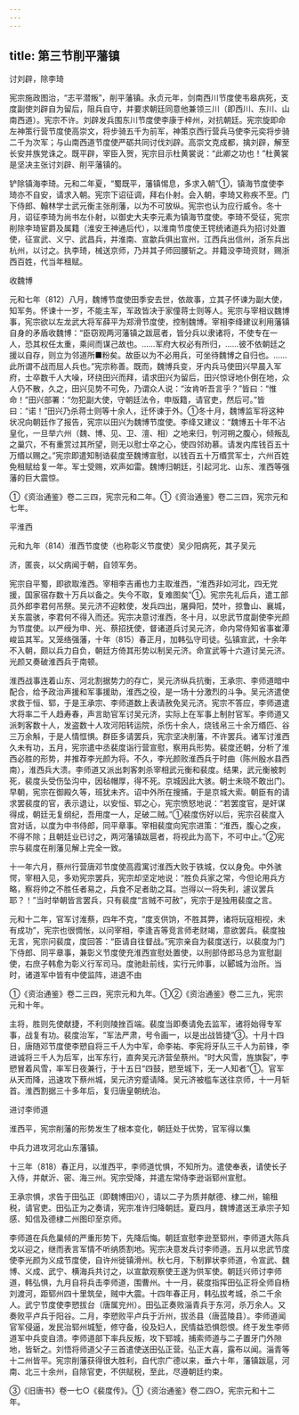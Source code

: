 ```yaml
---
---
---
```

title: 第三节削平藩镇
---



讨刘辟，除李琦

宪宗施政图治，“志平潜叛”，削平藩镇。永贞元年，剑南西川节度使韦皋病死，支度副使刘辟自为留后，阻兵自守，并要求朝廷同意他兼领三川（即西川、东川、山南西道）。宪宗不许。刘辟发兵围东川节度使李康于梓州，对抗朝廷。宪宗旋即命左神策行营节度使高崇文，将步骑五千为前军，神策京西行营兵马使李元奕将步骑二千为次军；与山南西道节度使严砺共同讨伐刘辟。高崇文克成都，擒刘辟，解至长安并族党诛之。既平辟，宰臣入贺，宪宗目示杜黄裳说：“此卿之功也！”杜黄裳是坚决主张讨刘辟、削平藩镇的。

铲除镇海李琦。元和二年夏，“蜀既平，藩镇惕息，多求入朝”①，镇海节度使李琦亦不自安，请求入朝。宪宗下诏征调，拜右仆射。会入朝，李琦又称疾不至。门下侍郎、翰林学士武元衡主张削藩，以为不可放纵。宪宗也认为应行威令。冬十月，诏征李琦为尚书左仆射，以御史大夫李元素为镇海节度使。李琦不受征，宪宗削除李琦宦爵及属籍（淮安王神通后代），以淮南节度使王锷统诸道兵为招讨处置使，征宣武、义宁、武昌兵，并淮南、宣歙兵俱出宣州，江西兵出信州，浙东兵出杭州，以讨之。执李琦，械送京师，乃并其子师回腰斩之。并籍没李琦资财，赐浙西百姓，代当年租赋。

收魏博

元和七年（812）八月，魏博节度使田季安去世，依故事，立其子怀谏为副大使，知军务。怀谏十一岁，不能主军，军政皆决于家僮蒋士则等人。宪宗与宰相议魏博事，宪宗欲以左龙武大将军薛平为郑滑节度使，控制魏博。宰相李绛建议利用藩镇自身的矛盾收魏博：“臣窃观两河藩镇之跋扈者，皆分兵以隶诸将，不使专在一人，恐其权任太重，乘间而谋己故也。……军府大权必有所归，……彼不依朝廷之援以自存，则立为邻道所■粉矣。故臣以为不必用兵，可坐待魏博之自归也。……此所谓不战而屈人兵也。”宪宗称善。既而，魏博兵变，牙内兵马使田兴早晨入军府，士卒数千人大噪，环绕田兴而拜，请求田兴为留后，田兴惊讶地仆倒在地，众人仍不散，久之，田兴见势不可免，乃谓众人说：“汝肯听吾言乎？”皆曰：“惟命！”田兴部署：“勿犯副大使，守朝廷法令，申版籍，请官吏，然后可。”皆曰：“诺！”田兴乃杀蒋士则等十余人，迁怀谏于外。①冬十月，魏博监军将这种状况向朝廷作了报告，宪宗以田兴为魏博节度使。李绛又建议：“魏博五十年不沾皇化，一旦举六州（魏、博、见、卫、澶、相）之地来归，刳河朔之腹心，倾叛乱之巢穴，不有重赏过其所望，则无以慰士卒之心，使四邻劝慕。请发内库钱百五十万缗以赐之。”宪宗即遣知制诰裴度至魏博宣慰，以钱百五十万缗赏军士，六州百姓免租赋给复一年。军士受赐，欢声如雷。魏博归朝廷，引起河北、山东、淮西等强藩的巨大震惊。

①《资治通鉴》卷二三四，宪宗元和二年。①《资治通鉴》卷二三四，宪宗元和七年。

平淮西

元和九年（814）淮西节度使（也称彰义节度使）吴少阳病死，其子吴元

济，匿丧，以父病闻于朝，自领军务。

宪宗自平蜀，即欲取淮西。宰相李吉甫也力主取淮西，“淮西非如河北，四无党援，国家宿存数十万兵以备之。失今不取，复难图矣”①。宪宗先礼后兵，遣工部员外郎李君何吊祭。吴元济不迎敕使，发兵四出，屠舜阳，焚叶，掠鲁山、襄城，关东震骇，李君何不得入而还。宪宗决意讨淮西，冬十月，以忠武节度副使李光颜为节度使。以严绶为申、光、蔡招抚使，督诸道兵讨吴元济，命内常侍知省事崔潭峻监其军。又笼络强藩，十年（815）春正月，加韩弘守司徒。弘镇宣武，十余年不入朝，颇以兵力自负，朝廷方倚其形势以制吴元济。命宣武等十六道讨吴元济。光颜又奏破淮西兵于南顿。

淮西战事连着山东、河北割据势力的存亡，吴元济纵兵抗衡，王承宗、李师道暗中配合，给予政治声援和军事援助，淮西之役，是一场十分激烈的斗争。吴元济遣使求救于恒、郓，于是王承宗、李师道数上表请赦免吴元济。宪宗不答应，李师道遣大将率二千人趋寿春，声言助官军讨吴元济，实际上在军事上制肘官军。李师道又派刺客数十人，发盗数十人攻河阳转运院，杀伤十余人，烧钱帛三十余万缗匹、谷三万余斛，于是人情恇惧。群臣多请罢兵，宪宗坚决削藩，不许罢兵。诸军讨淮西久未有功，五月，宪宗遣中丞裴度诣行营宣慰，察用兵形势。裴度还朝，分析了淮西必胜的形势，并推荐李光颜为将。不久，李光颜败淮西兵于时曲（陈州殷水县西南），淮西兵大溃。李师道又派出刺客刺杀宰相武元衡和裴度。结果，武元衡被刺死，裴度头受伤坠沟中，因毡帽厚，得不死。京城因此大骇。朝士未晓不敢出门。早朝，宪宗在御殿久等，班犹未齐。诏中外所在搜捕，于是京城大索。朝臣有的请求罢裴度的官，表示退让，以安恒、郓之心，宪宗愤怒地说：“若罢度官，是奸谋得成，朝廷无复纲纪，吾用度一人，足破二贼。”①裴度伤好以后，宪宗召裴度入宫对话，以度为中书侍郎，同平章事。宰相裴度向宪宗进策：“淮西，腹心之疾，不得不除；且朝廷业已讨之，两河藩镇跋扈者，将视此为高下，不可中止。”②宪宗与裴度在削藩见解上完全一致。

十一年六月，蔡州行营唐邓节度使高霞寓讨淮西大败于铁城，仅以身免。中外骇愕，宰相入见，多劝宪宗罢兵，宪宗却坚定地说：“胜负兵家之常，今但论用兵方略，察将帅之不胜任者易之，兵食不足者助之耳。岂得以一将失利，遽议罢兵耶？！”当时举朝皆言罢兵，只有裴度“言贼不可赦”，宪宗于是独用裴度之言。

元和十二年，官军讨淮蔡，四年不克，“度支供饷，不胜其弊，诸将玩寇相视，未有成功”，宪宗也很惆怅，以问宰相，李逢吉等竞言师老财竭，意欲罢兵。裴度独无言，宪宗问裴度，度回答：“臣请自往督战。”宪宗亲自为裴度送行，以裴度为门下侍郎、同平章事，兼彰义节度使充淮西宣慰处置使，以刑部侍郎马总为宣慰副使，右庶子韩愈为彰义行军司马。度驰赴前线，实行元帅事，以郾城为治所。当时，诸道军中皆有中使监阵，进退不由

①《资治通鉴》卷二三四，宪宗元和九年。①②《资治通鉴》卷二三九，宪宗元和十年。

主将，胜则先使献捷，不利则陵挫百端。裴度当即奏请免去监军，诸将始得专军事，战复有功。裴度治军，“军法严肃，号令画一，以是出战皆捷”③。十月十四日，唐随邓节度使李愬自将三千人为中军，命李祐、李宪将牙队三千人为前锋，李进诚将三千人为后军，出军东行，直奔吴元济营垒蔡州。“时大风雪，旌旗裂”，李愬冒着风雪，率军日夜兼行，于十五日“四鼓，愬至城下，无一人知者”①。官军从天而降，迅速攻下蔡州城，吴元济穷蹙请降。吴元济被槛车送往京师，十一月斩首。淮西割据三十多年后，复归唐皇朝统治。

进讨李师道

淮西平，宪宗削藩的形势发生了根本变化，朝廷处于优势，官军得以集

中兵力进攻河北山东藩镇。

十三年（818）春正月，以淮西平，李师道忧惧，不知所为。遣使奉表，请使长子入侍，并献沂、密、海三州。宪宗受降，并遣左常侍李逊诣郓州宣慰。

王承宗惧，求告于田弘正（即魏博田兴），请以二子为质并献德、棣二州，输租税，请官吏。田弘正为之奏请，宪宗准许归降朝廷。夏四月，魏博遣送王承宗子知感、知信及德棣二州图印至京师。

李师道在兵危巢倾的严重形势下，先降后悔。朝廷宣慰李逊至郓州，李师道大陈兵戈以迎之，继而表言军情不听纳质割地。宪宗决意发兵讨李师道。五月以忠武节度使李光颜为义成节度使，自许州徙镇滑州。秋七月，下制罪状李师道，令宣武、魏博、义成、武宁、横海兵共讨之，以宣歙观察使王遂为供军使。朝廷兴师讨李师道，韩弘惧，九月自将兵击李师道，围曹州。十一月，裴度指挥田弘正将全师自杨刘渡河，距郓州四十里筑垒，贼中大震。十四年春正月，韩弘拔考城，杀二千余人。武宁节度使李愬拔台（唐属兖州）。田弘正奏败淄青兵于东河，杀万余人。又奏败平卢兵于阳谷。二月，李愬败平卢兵于沂州，拔丞县（唐蓝陵县）。李师道闻官军侵逼，发民治郓州城堑，修守备，役及妇人，民情益恐惧怨恨。终于发生李师道军中兵变自溃。李师道部下率兵反叛，攻下郓城，捕索师道与二子置牙门外隙地，皆斩之。刘悟将师道父子三首遣使送田弘正营。弘正大喜，露布以闻。淄青等十二州皆平。宪宗削藩获得很大胜利，自代宗广德以来，垂六十年，藩镇跋扈，河南、北三十余州，自除官吏，不供赋税，至此，尽遵朝廷约束。

③《旧唐书》卷一七○《裴度传》。①《资治通鉴》卷二四○，宪宗元和十二年。